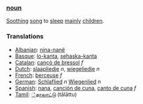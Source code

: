 ===[[noun]]===
[[Soothing]] [[song]] to [[sleep]] [[mainly]] [[child]]ren.
===Translations===
*[[Albanian]]: [[nina-nanë]]
*[[Basque]]: [[lo-kanta]], [[sehaska-kanta]]
*[[Catalan]]: [[cançò de bressol]] ''f''
*[[Dutch]]: [[slaapliedje]] ''n'', [[wiegeliedje]] ''n''
*[[French]]: [[berceuse]] ''f''
*[[German]]: [[Schlaflied]] ''n'' [[Wiegenlied]] ''n''
*[[Spanish]]: [[nana]], [[canción de cuna]], [[canto de cuna]] ''f''
*[[Tamil]]: [[்தாலாட்டு]] (tālāttu)